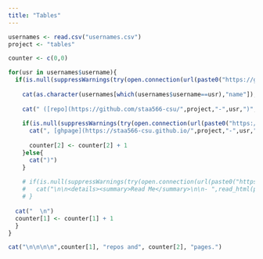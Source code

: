 ```yaml
---
title: "Tables"
---
```


```r


usernames <- read.csv("usernames.csv")
project <- "tables"

counter <- c(0,0)

for(usr in usernames$username){
  if(is.null(suppressWarnings(try(open.connection(url(paste0("https://github.com/staa566-csu/",project,"-",usr)),open="rt",timeout=2),silent=T)[1]))){
    
    cat(as.character(usernames[which(usernames$username==usr),"name"]), sep='')
    
    cat(" ([repo](https://github.com/staa566-csu/",project,"-",usr,")", sep='')
    
    if(is.null(suppressWarnings(try(open.connection(url(paste0("https://staa566-csu.github.io/",project,"-",usr)),open="rt",timeout=2),silent=T)[1]))){
      cat(", [ghpage](https://staa566-csu.github.io/",project,"-",usr,"))", sep='')
      
      counter[2] <- counter[2] + 1
    }else{
      cat(")")
    }
    
    # if(is.null(suppressWarnings(try(open.connection(url(paste0("https://raw.githubusercontent.com/staa566-csu/",project,"-",usr,"/main/README.md")),open="rt",timeout=2),silent=T)[1]))){
    #   cat("\n\n<details><summary>Read Me</summary>\n\n- ",read_html(paste0("https://raw.githubusercontent.com/staa566-csu/",project,"-",usr,"/main/README.md")),"\n\n</details>", sep='')
    # }    
  
  cat("  \n")
  counter[1] <- counter[1] + 1
  }
}

cat("\n\n\n\n",counter[1], "repos and", counter[2], "pages.")
```
